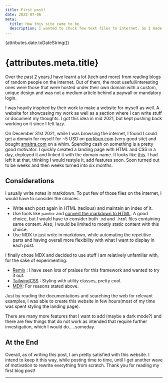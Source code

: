 ```yaml
---
title: First post!
date: 2022-07-06
meta:
  title: How this site came to be
  description: I wanted to chuck few text files to internet. So I made this blog in few hours.
---
```


{attributes.date.toDateString()}
# {attributes.meta.title}

Over the past 2 years,I have learnt a lot (tech and more) from reading blogs of random people on the internet.
Out of them, the most useful/interesting ones were those that were hosted under their own domain with a custom, unique design and 
was not a medium article behind a paywall or mandatory login.

I was heavily inspired by their work to make a website for myself as well. 
A website for showcasing my work as well as a section where I can write stuff or document my thoughts.
I got this idea in mid 2021, but kept pushing back working on it since I felt lazy. 

On December 31st 2021, while I was browsing the internet, I found I could get a domain for myself 
for ~5 USD on [porkbun.com](https://www.porkbun.com) (very good site) and bought [smaitra.com](https://www.smaitra.com) on a whim.
Spending cash on something is a pretty good motivator. I quickly created a landing page with HTML and CSS in a day,
deployed it and linked it with the domain name. It looks like [this](https://owler.needs.rest/smaitra-website-01.png).
I had left it at that, thinking I would restyle it, add features soon. Soon turned out to be weeks and then weeks turned into six months.

## Considerations
I usually write notes in markdown. To put few of those files on the internet, I would have to consider the choices: 
* Write each post again in HTML (tedious) and maintain an index of it. 
* Use tools like `pandoc` and [convert the markdown to HTML](https://www.arthurkoziel.com/convert-md-to-html-pandoc/).
A good choice, but I would have to consider both `.md` and `.html` files containing same content. Also, I would be limited to 
mostly static content with this choice.
* Use MDX to just write in markdown, while automating the repetitive parts and having overall more flexibility with what
I want to display in each post. 

I finally chose MDX and decided to use stuff I am relatively unfamiliar with, for the sake of experimenting.
* [Remix](https://remix.run/) : I have seen lots of praises for this framework and wanted to try it out. 
* [TailwindCSS](https://tailwindcss.com/) : Styling with utility classes, pretty cool. 
* [MDX](https://mdxjs.com/): For reasons stated above.


Just by reading the documentations and searching the web for relevant examples, I was able to create this website 
in few hours(most of my time was spent styling the landing page). 

There are many more features that I want to add (maybe a dark mode?) and there are
few things that do not work as intended that require further investigation, which I would do.....someday. 
## At the End
Overall, as of writing this post, I am pretty satisfied with this website. I intend to keep it this way, while posting time to time, 
until I get another wave of motivation to rewrite everything from scratch. Thank you for reading my first blog post!

---